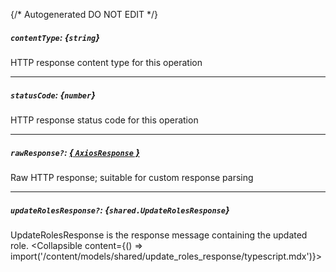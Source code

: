 {/* Autogenerated DO NOT EDIT  */}

##### `contentType`: *{`string`}*
HTTP response content type for this operation

---
##### `statusCode`: *{`number`}*
HTTP response status code for this operation

---
##### `rawResponse?`: [*{ `AxiosResponse` }*](https://axios-http.com/docs/res_schema)
Raw HTTP response; suitable for custom response parsing

---
##### `updateRolesResponse?`: *{`shared.UpdateRolesResponse`}*
UpdateRolesResponse is the response message containing the updated role.
<Collapsible content={() => import('/content/models/shared/update_roles_response/typescript.mdx')}>
</Collapsible>

